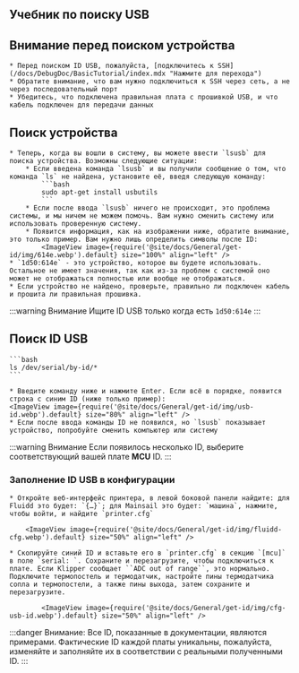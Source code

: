 ## Учебник по поиску USB

## Внимание перед поиском устройства

    * Перед поиском ID USB, пожалуйста, [подключитесь к SSH](/docs/DebugDoc/BasicTutorial/index.mdx "Нажмите для перехода")
    * Обратите внимание, что вам нужно подключиться к SSH через сеть, а не через последовательный порт
    * Убедитесь, что подключена правильная плата с прошивкой USB, и что кабель подключен для передачи данных

## Поиск устройства

    * Теперь, когда вы вошли в систему, вы можете ввести `lsusb` для поиска устройства. Возможны следующие ситуации:
        * Если введена команда `lsusb` и вы получили сообщение о том, что команда `ls` не найдена, установите её, введя следующую команду:
            ```bash
            sudo apt-get install usbutils
            ```
        * Если после ввода `lsusb` ничего не происходит, это проблема системы, и мы ничем не можем помочь. Вам нужно сменить систему или использовать проверенную систему.
        * Появится информация, как на изображении ниже, обратите внимание, это только пример. Вам нужно лишь определить символы после ID:
            <ImageView image={require('@site/docs/General/get-id/img/614e.webp').default} size="100%" align="left" />
    * `1d50:614e` - это устройство, которое вы будете использовать. Остальное не имеет значения, так как из-за проблем с системой оно может не отображаться полностью или вообще не отображаться.
    * Если устройство не найдено, проверьте, правильно ли подключен кабель и прошита ли правильная прошивка.
    
:::warning Внимание
Ищите ID USB только когда есть `1d50:614e`
:::

## Поиск ID USB

    ```bash
    ls /dev/serial/by-id/*
    ```

    * Введите команду ниже и нажмите Enter. Если всё в порядке, появится строка с синим ID (ниже только пример):
    <ImageView image={require('@site/docs/General/get-id/img/usb-id.webp').default} size="80%" align="left" />
    * Если после ввода команды ID не появился, но `lsusb` показывает устройство, попробуйте сменить компьютер или систему


:::warning Внимание
Если появилось несколько ID, выберите соответствующий вашей плате **MCU** ID.
:::

### Заполнение ID USB в конфигурации

    * Откройте веб-интерфейс принтера, в левой боковой панели найдите: для Fluidd это будет: `{…}`; для Mainsail это будет: `машина`, нажмите, чтобы войти, и найдите `printer.cfg`

        <ImageView image={require('@site/docs/General/get-id/img/fluidd-cfg.webp').default} size="50%" align="left" />

    * Скопируйте синий ID и вставьте его в `printer.cfg` в секцию `[mcu]` в поле `serial: `. Сохраните и перезагрузите, чтобы подключиться к плате. Если Klipper сообщает ``ADC out of range``, это нормально. Подключите термопостель и термодатчик, настройте пины термодатчика сопла и термопостели, а также пины выхода, затем сохраните и перезагрузите.

            <ImageView image={require('@site/docs/General/get-id/img/cfg-usb-id.webp').default} size="50%" align="left" />

:::danger
Внимание: Все ID, показанные в документации, являются примерами. Фактические ID каждой платы уникальны, пожалуйста, изменяйте и заполняйте их в соответствии с реальными полученными ID.
:::

```